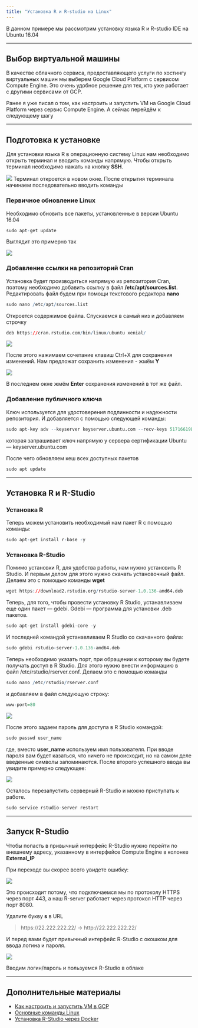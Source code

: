 ```yaml
---
title: "Установка R и R-studio на Linux"
---
```


В данном примере мы рассмотрим установку языка R и R-studio IDE на Ubuntu 16.04

*** 

## Выбор виртуальной машины

В качестве облачного сервиса, предоставляющего услуги по хостингу виртуальных машин мы выберем Google Cloud Platform с сервисом Compute Engine. Это очень удобное решение для тех, кто уже работает с другими сервисами от GCP.

Ранее я уже писал о том, как настроить и запустить VM на Google Cloud Platform через сервис Compute Engine. А сейчас перейдём к следующему шагу

*** 

## Подготовка к установке

Для установки языка R в операционную систему Linux нам необходимо открыть терминал и вводить команды напрямую. Чтобы открыть терминал необходимо нажать на кнопку **SSH**. 

![](images/gcp-ssh.png) 
Терминал откроется в новом окне. После открытия терминала начинаем последовательно вводить команды

### Первичное обновление Linux

Необходимо обновить все пакеты, установленные в версии Ubuntu 16.04

```r
sudo apt-get update
```

Выглядит это примерно так

![](images/apt-update.png)

### Добавление ссылки на репозиторий Cran

Установка будет производиться напрямую из репозитория Cran, поэтому необходимо добавить ссылку в файл **/etc/apt/sources.list**. Редактировать файл будем при помощи текстового редактора **nano**

```r
sudo nano /etc/apt/sources.list
```

Откроется содержимое файла. Спускаемся в самый низ и добавляем строчку

```r
deb https://cran.rstudio.com/bin/linux/ubuntu xenial/
```

![](images/nano-list.png)

После этого нажимаем сочетание клавиш Ctrl+X для сохранения изменений. Нам предложат сохранить изменения - жмём **Y**

![](images/nano-save.png)

В последнем окне жмём **Enter** сохранения изменений в тот же файл.


### Добавление публичного ключа

Ключ используется для удостоверения подлинности и надежности репозитория. И добавляется с помощью следующей команды:

```r
sudo apt-key adv --keyserver keyserver.ubuntu.com --recv-keys 51716619E084DAB9
```

которая запрашивает ключ напрямую у сервера сертификации Ubuntu — keyserver.ubuntu.com

После чего обновляем кеш всех доступных пакетов

```r
sudo apt update
```

*** 

## Установка R и R-Studio

### Установка R

Теперь можем установить необходимый нам пакет R с помощью  команды:

```r
sudo apt-get install r-base -y
```

### Установка R-Studio

Помимо установки R, для удобства работы, нам нужно установить R Studio. И первым делом для этого нужно скачать установочный файл. Делаем это с помощью команды **wget**

```r
wget https://download2.rstudio.org/rstudio-server-1.0.136-amd64.deb
```

Теперь, для того, чтобы провести установку R Studio, устанавливаем еще один пакет — gdebi. Gdebi — программа для установки .deb пакетов.

```r
sudo apt-get install gdebi-core -y
```

И последней командой устанавливаем R Studio со скачанного файла:

```r
sudo gdebi rstudio-server-1.0.136-amd64.deb
```

Теперь необходимо указать порт, при обращении к которому вы будете получать доступ в R Studio. Для этого нужно внести информацию в файл /etc/rstudio/rserver.conf. Делаем это с помощью команды

```r
sudo nano /etc/rstudio/rserver.conf
```

и добавляем в файл следующую строку:

```r
www-port=80
```

![](images/nano-port.png)

После этого задаем пароль для доступа в R Studio командой:

```r
sudo passwd user_name
```

где, вместо **user_name** используем имя пользователя. При вводе пароля вам будет казаться, что ничего не происходит, но на самом деле введенные символы запоминаются. После второго успешного ввода вы увидите примерно следующее:

![](images/r-pass.png)

Осталось перезапустить серверный R-Studio и можно приступать к работе.

```r
sudo service rstudio-server restart
```

*** 

## Запуск R-Studio

Чтобы попасть в привычный интерфейс R-Studio нужно перейти по внешнему адресу, указанному в интерфейсе Compute Engine в колонке **External_IP**

При переходе вы скорее всего увидете ошибку:

![](images/r-https.png)

Это происходит потому, что подключаемся мы по протоколу HTTPS через порт 443, а наш R-server работает через протокол HTTP через порт 8080.

Удалите букву **s** в URL

> https://22.222.222.22/ -> http://22.222.222.22/

И перед вами будет привычный интерфейс R-Studio с окошком для ввода логина и пароля.

![](images/r-enter.png)

Вводим логин/пароль и пользуемся R-Studio в облаке

***
## Дополнительные материалы
* [Как настроить и запустить VM в GCP](www.rstudio.com)
* [Основные команды Linux](www.rstudio.com)
* [Установка R-Studio через Docker](https://baikulov.github.io/baikulov/r-docker.html)